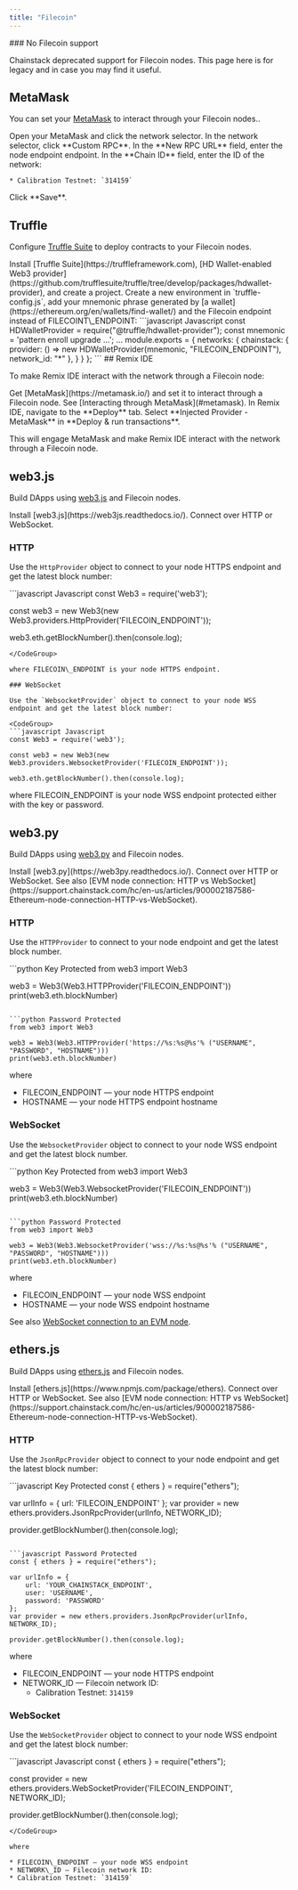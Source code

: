 ```yaml
---
title: "Filecoin"
---
```


<Warning>
  ### No Filecoin support

  Chainstack deprecated support for Filecoin nodes. This page here is for legacy and in case you may find it useful.
</Warning>

## MetaMask

You can set your [MetaMask](https://metamask.io/) to interact through your Filecoin nodes..

<Steps>
  <Step>
    Open your MetaMask and click the network selector.
  </Step>
  <Step>
    In the network selector, click **Custom RPC**.
  </Step>
  <Step>
    In the **New RPC URL** field, enter the node endpoint endpoint.
  </Step>
  <Step>
    In the **Chain ID** field, enter the ID of the network:

    * Calibration Testnet: `314159`
  </Step>
  <Step>
    Click **Save**.
  </Step>
</Steps>

## Truffle

Configure [Truffle Suite](https://truffleframework.com) to deploy contracts to your Filecoin nodes.

<Steps>
  <Step>
    Install [Truffle Suite](https://truffleframework.com), [HD Wallet-enabled Web3 provider](https://github.com/trufflesuite/truffle/tree/develop/packages/hdwallet-provider), and create a project.
  </Step>
  <Step>
    Create a new environment in `truffle-config.js`, add your mnemonic phrase generated by [a wallet](https://ethereum.org/en/wallets/find-wallet/) and the Filecoin endpoint instead of FILECOINT\_ENDPOINT:

   <CodeGroup>
     ```javascript Javascript
     const HDWalletProvider = require("@truffle/hdwallet-provider");
     const mnemonic = 'pattern enroll upgrade ...';
     ...
     module.exports = {
      networks: {
         chainstack: {
             provider: () => new HDWalletProvider(mnemonic, "FILECOIN_ENDPOINT"),
             network_id: "*"
         },
        }
       }
     };
     ```
   </CodeGroup>
  </Step>
</Steps>
## Remix IDE

To make Remix IDE interact with the network through a Filecoin node:

<Steps>
  <Step>
    Get [MetaMask](https://metamask.io/) and set it to interact through a Filecoin node. See [Interacting through MetaMask](#metamask).
  </Step>
  <Step>
    In Remix IDE, navigate to the **Deploy** tab. Select **Injected Provider - MetaMask** in **Deploy & run transactions**.
  </Step>
</Steps>

This will engage MetaMask and make Remix IDE interact with the network through a Filecoin node.

## web3.js

Build DApps using [web3.js](https://github.com/web3/web3.js) and Filecoin nodes.

<Steps>
  <Step>
    Install [web3.js](https://web3js.readthedocs.io/).
  </Step>
  <Step>
    Connect over HTTP or WebSocket.
  </Step>
</Steps>

### HTTP

Use the `HttpProvider` object to connect to your node HTTPS endpoint and get the latest block number:

<CodeGroup>
  ```javascript Javascript
  const Web3 = require('web3');

  const web3 = new Web3(new Web3.providers.HttpProvider('FILECOIN_ENDPOINT'));

  web3.eth.getBlockNumber().then(console.log);
  ```
</CodeGroup>

where FILECOIN\_ENDPOINT is your node HTTPS endpoint.

### WebSocket

Use the `WebsocketProvider` object to connect to your node WSS endpoint and get the latest block number:

<CodeGroup>
  ```javascript Javascript
  const Web3 = require('web3');

  const web3 = new Web3(new Web3.providers.WebsocketProvider('FILECOIN_ENDPOINT'));

  web3.eth.getBlockNumber().then(console.log);
  ```
</CodeGroup>

where FILECOIN\_ENDPOINT is your node WSS endpoint protected either with the key or password.

## web3.py

Build DApps using [web3.py](https://github.com/ethereum/web3.py) and Filecoin nodes.

<Steps>
  <Step>
    Install [web3.py](https://web3py.readthedocs.io/).
  </Step>
  <Step>
    Connect over HTTP or WebSocket. See also [EVM node connection: HTTP vs WebSocket](https://support.chainstack.com/hc/en-us/articles/900002187586-Ethereum-node-connection-HTTP-vs-WebSocket).
  </Step>
</Steps>

### HTTP

Use the `HTTPProvider` to connect to your node endpoint and get the latest block number.

<CodeGroup>
  ```python Key Protected
  from web3 import Web3

  web3 = Web3(Web3.HTTPProvider('FILECOIN_ENDPOINT'))
  print(web3.eth.blockNumber)
  ```

  ```python Password Protected
  from web3 import Web3

  web3 = Web3(Web3.HTTPProvider('https://%s:%s@%s'% ("USERNAME", "PASSWORD", "HOSTNAME")))
  print(web3.eth.blockNumber)
  ```
</CodeGroup>

where

* FILECOIN\_ENDPOINT — your node HTTPS endpoint
* HOSTNAME — your node HTTPS endpoint hostname

### WebSocket

Use the `WebsocketProvider` object to connect to your node WSS endpoint and get the latest block number.

<CodeGroup>
  ```python Key Protected
  from web3 import Web3

  web3 = Web3(Web3.WebsocketProvider('FILECOIN_ENDPOINT'))
  print(web3.eth.blockNumber)
  ```

  ```python Password Protected
  from web3 import Web3

  web3 = Web3(Web3.WebsocketProvider('wss://%s:%s@%s'% ("USERNAME", "PASSWORD", "HOSTNAME")))
  print(web3.eth.blockNumber)
  ```
</CodeGroup>

where

* FILECOIN\_ENDPOINT — your node WSS endpoint
* HOSTNAME — your node WSS endpoint hostname

See also [WebSocket connection to an EVM node](https://support.chainstack.com/hc/en-us/articles/900001918763-WebSocket-connection-to-an-Ethereum-node).

## ethers.js

Build DApps using [ethers.js](https://github.com/ethers-io/ethers.js/) and Filecoin nodes.

<Steps>
  <Step>
    Install [ethers.js](https://www.npmjs.com/package/ethers).
  </Step>
  <Step>
    Connect over HTTP or WebSocket. See also [EVM node connection: HTTP vs WebSocket](https://support.chainstack.com/hc/en-us/articles/900002187586-Ethereum-node-connection-HTTP-vs-WebSocket).
  </Step>
</Steps>

### HTTP

Use the `JsonRpcProvider` object to connect to your node endpoint and get the latest block number:

<CodeGroup>
  ```javascript Key Protected
  const { ethers } = require("ethers");

  var urlInfo = {
      url: 'FILECOIN_ENDPOINT'
  };
  var provider = new ethers.providers.JsonRpcProvider(urlInfo, NETWORK_ID);

  provider.getBlockNumber().then(console.log);
  ```

  ```javascript Password Protected
  const { ethers } = require("ethers");

  var urlInfo = {
      url: 'YOUR_CHAINSTACK_ENDPOINT',
      user: 'USERNAME',
      password: 'PASSWORD'
  };
  var provider = new ethers.providers.JsonRpcProvider(urlInfo, NETWORK_ID);

  provider.getBlockNumber().then(console.log);
  ```
</CodeGroup>

where

* FILECOIN\_ENDPOINT — your node HTTPS endpoint
* NETWORK\_ID — Filecoin network ID:
  * Calibration Testnet: `314159`

### WebSocket

Use the `WebSocketProvider` object to connect to your node WSS endpoint and get the latest block number:

<CodeGroup>
  ```javascript Javascript
  const { ethers } = require("ethers");

  const provider = new ethers.providers.WebSocketProvider('FILECOIN_ENDPOINT', NETWORK_ID);

  provider.getBlockNumber().then(console.log);
  ```
</CodeGroup>

where

* FILECOIN\_ENDPOINT — your node WSS endpoint
* NETWORK\_ID — Filecoin network ID:
  * Calibration Testnet: `314159`
